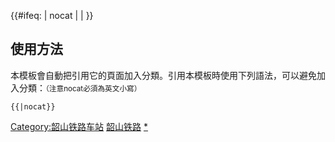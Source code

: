 {{鐵道路線|
| 模板名稱 = 韶山铁路
| 名稱 = [[韶山铁路]]
| 代表色 = blue
| Logo = [[File:China Railways.svg|17px]]
| 背景顏色 = #FFFFFF
| 車站列表 = [[向韶站|向韶]] - <s>[[银田站|银田]]</s> - [[韶山站|韶山]] 
}}
<includeonly>{{#ifeq: {{{1}}} | nocat | <!--空--> | [[Category:韶山铁路车站]] }}</includeonly><noinclude>

==使用方法==
本模板會自動把引用它的頁面加入分類。引用本模板時使用下列語法，可以避免加入分類：<small>（注意nocat必須為英文小寫）</small>
 <nowiki>{{</nowiki>{{PAGENAME}}<nowiki>|nocat}}</nowiki>
[[Category:中國鐵路路線模板|韶山铁路]]
[[Category:韶山铁路车站|*]]
</noinclude>